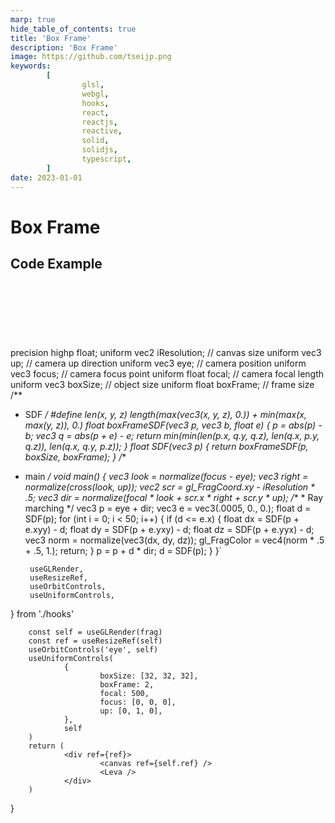```yaml
---
marp: true
hide_table_of_contents: true
title: 'Box Frame'
description: 'Box Frame'
image: https://github.com/tseijp.png
keywords:
        [
                glsl,
                webgl,
                hooks,
                react,
                reactjs,
                reactive,
                solid,
                solidjs,
                typescript,
        ]
date: 2023-01-01
---
```


# Box Frame

<Canvas />

## Code Example

```cpp
#define len(x, y, z) length(max(vec3(x, y, z), 0.)) + min(max(x, max(y, z)), 0.)
float boxFrameSDF(vec3 p, vec3 b, float e) {
        p = abs(p) - b;
        vec3 q = abs(p + e) - e;
        return min(min(len(p.x, q.y, q.z), len(q.x, p.y, q.z)), len(q.x, q.y, p.z));
}
```

precision highp float;
uniform vec2 iResolution; // canvas size
uniform vec3 up;          // camera up direction
uniform vec3 eye;         // camera position
uniform vec3 focus;       // camera focus point
uniform float focal;      // camera focal length
uniform vec3 boxSize;     // object size
uniform float boxFrame;   // frame size
/**
 * SDF
 */
#define len(x, y, z) length(max(vec3(x, y, z), 0.)) + min(max(x, max(y, z)), 0.)
float boxFrameSDF(vec3 p, vec3 b, float e) {
        p = abs(p) - b;
        vec3 q = abs(p + e) - e;
        return min(min(len(p.x, q.y, q.z), len(q.x, p.y, q.z)), len(q.x, q.y, p.z));
}
float SDF(vec3 p) {
        return boxFrameSDF(p, boxSize, boxFrame);
}
/**
 * main
 */
void main() {
        vec3 look = normalize(focus - eye);
        vec3 right = normalize(cross(look, up));
        vec2 scr = gl_FragCoord.xy - iResolution * .5;
        vec3 dir = normalize(focal * look + scr.x * right + scr.y * up);
        /**
         * Ray marching
         */
        vec3 p = eye + dir;
        vec3 e = vec3(.0005, 0., 0.);
        float d = SDF(p);
        for (int i = 0; i < 50; i++) {
                if (d <= e.x) {
                        float dx = SDF(p + e.xyy) - d;
                        float dy = SDF(p + e.yxy) - d;
                        float dz = SDF(p + e.yyx) - d;
                        vec3 norm = normalize(vec3(dx, dy, dz));
                        gl_FragColor = vec4(norm * .5 + .5, 1.);
                        return;
                }
                p = p + d * dir;
                d = SDF(p);
        }
}`

        useGLRender,
        useResizeRef,
        useOrbitControls,
        useUniformControls,
} from './hooks'

        const self = useGLRender(frag)
        const ref = useResizeRef(self)
        useOrbitControls('eye', self)
        useUniformControls(
                {
                        boxSize: [32, 32, 32],
                        boxFrame: 2,
                        focal: 500,
                        focus: [0, 0, 0],
                        up: [0, 1, 0],
                },
                self
        )
        return (
                <div ref={ref}>
                        <canvas ref={self.ref} />
                        <Leva />
                </div>
        )

}
